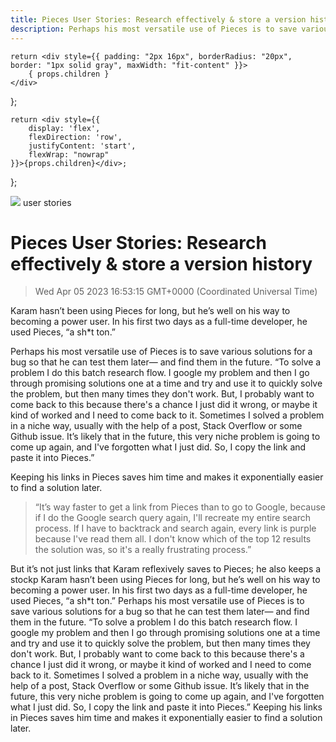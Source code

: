 ```yaml
---
title: Pieces User Stories: Research effectively & store a version history
description: Perhaps his most versatile use of Pieces is to save various solutions for a bug so that he can test them later— and find them in the future. “To solve a problem I do this batch research flow. I google my problem and then I go through promising solutions one at a time and try and use it to quickly solve the problem, but then many times they don't work. But, I probably want to come back to this because there's a chance I just did it wrong, or maybe it kind of worked and I need to come back to it. Sometimes I solved a problem in a niche way, usually with the help of a post, Stack Overflow or some Github issue. It’s likely that in the future, this very niche problem is going to come up again, and I've forgotten what I just did. So, I copy the link and paste it into Pieces.”
---
```


    return <div style={{ padding: "2px 16px", borderRadius: "20px", border: "1px solid gray", maxWidth: "fit-content" }}>
        { props.children }
    </div>
};

    return <div style={{
        display: 'flex',
        flexDirection: 'row',
        justifyContent: 'start',
        flexWrap: "nowrap"
    }}>{props.children}</div>;

};

<link rel="canonical" href="https://code.pieces.app/blog/pieces-user-stories-research-effectively" />

![](https://uploads-ssl.webflow.com/6143afec68f555387049efb3/62f2aaefe1e1c807353481f8_Karam_blog.jpg)
<Tag>user stories</Tag>

# Pieces User Stories: Research effectively & store a version history
> Wed Apr 05 2023 16:53:15 GMT+0000 (Coordinated Universal Time)
<p>Karam hasn’t been using Pieces for long, but he’s well on his way to becoming a power user. In his first two days as a full-time developer, he used Pieces, “a sh*t ton.”<p.new.line><p>Perhaps his most versatile use of Pieces is to save various solutions for a bug so that he can test them later— and find them in the future. “To solve a problem I do this batch research flow. I google my problem and then I go through promising solutions one at a time and try and use it to quickly solve the problem, but then many times they don't work. But, I probably want to come back to this because there's a chance I just did it wrong, or maybe it kind of worked and I need to come back to it. Sometimes I solved a problem in a niche way, usually with the help of a post, Stack Overflow or some Github issue. It’s likely that in the future, this very niche problem is going to come up again, and I've forgotten what I just did. So, I copy the link and paste it into Pieces.”<p.new.line><p>Keeping his links in Pieces saves him time and makes it exponentially easier to find a solution later. <p.new.line><blockquote>“It’s way faster to get a link from Pieces than to go to Google, because if I do the Google search query again, I'll recreate my entire search process. If I have to backtrack and search again, every link is purple because I've read them all. I don't know which of the top 12 results the solution was, so it's a really frustrating process.”</blockquote><p>But it’s not just links that Karam reflexively saves to Pieces; he also keeps a stockp
Karam hasn’t been using Pieces for long, but he’s well on his way to becoming a power user. In his first two days as a full-time developer, he used Pieces, “a sh*t ton.”
Perhaps his most versatile use of Pieces is to save various solutions for a bug so that he can test them later— and find them in the future. “To solve a problem I do this batch research flow. I google my problem and then I go through promising solutions one at a time and try and use it to quickly solve the problem, but then many times they don't work. But, I probably want to come back to this because there's a chance I just did it wrong, or maybe it kind of worked and I need to come back to it. Sometimes I solved a problem in a niche way, usually with the help of a post, Stack Overflow or some Github issue. It’s likely that in the future, this very niche problem is going to come up again, and I've forgotten what I just did. So, I copy the link and paste it into Pieces.”
Keeping his links in Pieces saves him time and makes it exponentially easier to find a solution later. 
